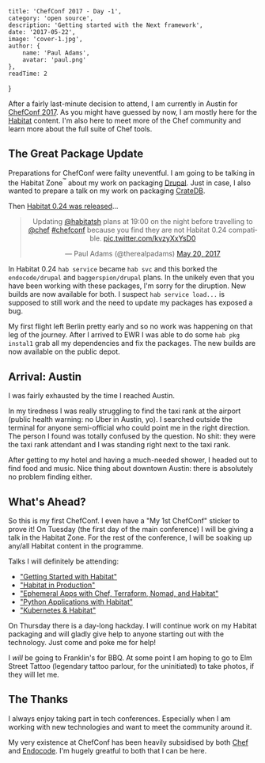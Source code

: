 
    title: 'ChefConf 2017 - Day -1',
    category: 'open source',
    description: 'Getting started with the Next framework',
    date: '2017-05-22',
    image: 'cover-1.jpg',
    author: {
        name: 'Paul Adams',
        avatar: 'paul.png'
    },
    readTime: 2
}


After a fairly last-minute decision to attend, I am currently in
Austin for [ChefConf 2017](https://chefconf.chef.io/2017). As you
might have guessed by now, I am mostly here for the
[Habitat](https://habitat.sh) content. I'm also here to meet more of
the Chef community and learn more about the full suite of Chef tools.

## The Great Package Update

Preparations for ChefConf were failty uneventful. I am going to be
talking in the Habitat Zone<sup>&trade;</sup> about my work on
packaging [Drupal](https://www.drupal.org). Just in case, I also
wanted to prepare a talk on my work on packaging
[CrateDB](https://crate.io).

Then [Habitat 0.24 was released](https://forums.habitat.sh/t/habitat-0-24-0-released/334)...

<center>
<blockquote class="twitter-tweet" data-lang="en"><p lang="en" dir="ltr">Updating <a href="https://twitter.com/habitatsh">@habitatsh</a> plans at 19:00 on the night before travelling to <a href="https://twitter.com/chef">@chef</a> <a href="https://twitter.com/hashtag/chefconf?src=hash">#chefconf</a> because you find they are not Habitat 0.24 compatible. <a href="https://t.co/kvzyXxYsD0">pic.twitter.com/kvzyXxYsD0</a></p>&mdash; Paul Adams (@therealpadams) <a href="https://twitter.com/therealpadams/status/865979012300111872">May 20, 2017</a></blockquote>
<script async src="//platform.twitter.com/widgets.js" charset="utf-8"></script></center>

In Habitat 0.24 `hab service` became `hab svc` and this borked the
`endocode/drupal` and `baggerspion/drupal` plans. In the unikely even
that you have been working with these packages, I'm sorry for the
diruption. New builds are now available for both. I suspect `hab
service load...` is supposed to still work and the need to update my
packages has exposed a bug.

My first flight left Berlin pretty early and so no work was happening
on that leg of the journey. After I arrived to EWR I was able to do
some `hab pkg instal1` grab all my dependencies and fix the
packages. The new builds are now available on the public depot.

## Arrival: Austin

I was fairly exhausted by the time I reached Austin.

In my tiredness I was really struggling to find the taxi rank at the
airport (public health warning: no Uber in Austin, yo). I searched
outside the terminal for anyone semi-official who could point me in
the right direction. The person I found was totally confused by the
question. No shit: they were the taxi rank attendant and I was
standing right next to the taxi rank.

After getting to my hotel and having a much-needed shower, I headed
out to find food and music. Nice thing about downtown Austin: there is
absolutely no problem finding either.

## What's Ahead?

So this is my first ChefConf. I even have a "My 1st ChefConf" sticker
to prove it! On Tuesday (the first day of the main conference) I will
be giving a talk in the Habitat Zone. For the rest of the conference,
I will be soaking up any/all Habitat content in the programme.

Talks I will definitely be attending:

- ["Getting Started with Habitat"](https://guidebook.com/guide/89460/event/15817761/)
- ["Habitat in Production"](https://guidebook.com/guide/89460/event/15817761/)
- ["Ephemeral Apps with Chef, Terraform, Nomad, and Habitat"](https://guidebook.com/guide/89460/event/15476612/)
- ["Python Applications with Habitat"](https://guidebook.com/guide/89460/event/15476612/)
- ["Kubernetes & Habitat"](https://guidebook.com/guide/89460/event/15476612/)

On Thursday there is a day-long hackday. I will continue work on my
Habitat packaging and will gladly give help to anyone starting out
with the technology. Just come and poke me for help!

I _will_ be going to Franklin's for BBQ. At some point I am hoping to
go to Elm Street Tattoo (legendary tattoo parlour, for the
uninitiated) to take photos, if they will let me.

## The Thanks

I always enjoy taking part in tech conferences. Especially when I am
working with new technologies and want to meet the community around
it.

My very existence at ChefConf has been heavily subsidised by both
[Chef](https://www.chef.io) and [Endocode](https://endocode.com). I'm
hugely greatful to both that I can be here.